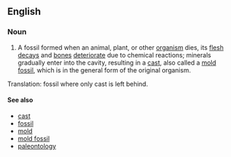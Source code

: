 ==English==

===Noun===
{{en-noun|head=[[cast]] [[fossil]]}}
{{wikipedia}}
# A fossil formed when an animal, plant, or other [[organism]] dies, its [[flesh]] [[decay]]s and [[bone]]s [[deteriorate]] due to chemical reactions; minerals gradually enter into the cavity, resulting in a [[cast]], also called a [[mold fossil]], which is in the general form of the original organism.
Translation: fossil where only cast is left behind.
====See also====
* [[cast]]
* [[fossil]]
* [[mold]]
* [[mold fossil]]
* [[paleontology]]